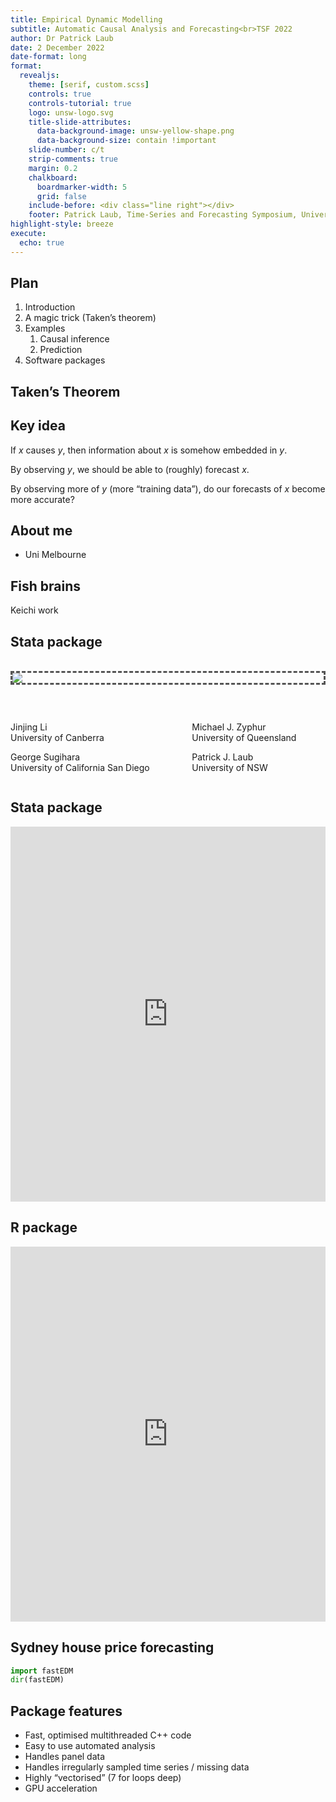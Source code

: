 ```yaml
---
title: Empirical Dynamic Modelling
subtitle: Automatic Causal Analysis and Forecasting<br>TSF 2022
author: Dr Patrick Laub
date: 2 December 2022
date-format: long
format:
  revealjs:
    theme: [serif, custom.scss]
    controls: true
    controls-tutorial: true
    logo: unsw-logo.svg
    title-slide-attributes:
      data-background-image: unsw-yellow-shape.png
      data-background-size: contain !important
    slide-number: c/t
    strip-comments: true
    margin: 0.2
    chalkboard:
      boardmarker-width: 5
      grid: false
    include-before: <div class="line right"></div>
    footer: Patrick Laub, Time-Series and Forecasting Symposium, University of Sydney
highlight-style: breeze
execute:
  echo: true
---
```


## Plan

1. Introduction
2. A magic trick (Taken's theorem)
3. Examples
	1. Causal inference
	2. Prediction
4. Software packages

## Taken's Theorem

## Key idea

If $x$ causes $y$, then information about $x$ is somehow embedded in $y$.

By observing $y$, we should be able to (roughly) forecast $x$.

By observing more of $y$ (more "training data"), do our forecasts of $x$ become more accurate?

## About me

- Uni Melbourne

## Fish brains

Keichi work

## Stata package {.smaller}

<br>
<div style="border: 3px dashed #555"><img src="stata-journal-paper-title.png" /></div>
<br>

::: columns
::: column
Jinjing Li<br>
University of Canberra

George Sugihara<br>
University of California San Diego
:::
::: column
Michael J. Zyphur<br>
University of Queensland

Patrick J. Laub<br>
University of NSW
:::
:::

## Stata package

<iframe src="https://edm-developers.github.io/EDM/" width="100%" height="600" style="border:none;">
</iframe>

## R package

<iframe src="https://edm-developers.github.io/fastEDM/" width="100%" height="600" style="border:none;">
</iframe>


## Sydney house price forecasting

```python
import fastEDM
dir(fastEDM)
```

## Package features

- Fast, optimised multithreaded C++ code
- Easy to use automated analysis
- Handles panel data
- Handles irregularly sampled time series / missing data
- Highly "vectorised" (7 for loops deep)
- GPU acceleration